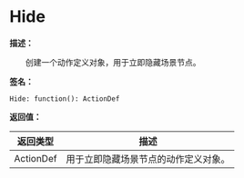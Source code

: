 # Hide

**描述：**

&emsp;&emsp;创建一个动作定义对象，用于立即隐藏场景节点。

**签名：**
```tl
Hide: function(): ActionDef
```

**返回值：**

| 返回类型 | 描述 |
| --- | --- |
| ActionDef | 用于立即隐藏场景节点的动作定义对象。 |